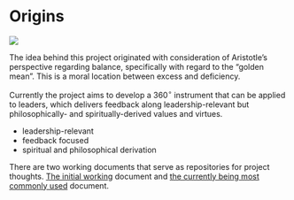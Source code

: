 # Origins {#origins}

![](religion-g96a8473e7_1920.jpg)

The idea behind this project originated with consideration of Aristotle's perspective regarding balance, specifically with regard to the "golden mean". This is a moral location between excess and deficiency. 

Currently the project aims to develop a 360$^{\circ}$ instrument that can be applied to leaders, which delivers feedback along leadership-relevant but philosophically- and spiritually-derived values and virtues.  

+ leadership-relevant
+ feedback focused
+ spiritual and philosophical derivation

There are two working documents that serve as repositories for project thoughts. [The initial working](https://docs.google.com/document/d/1p81MrX7OqYGDXCxKIOJcDu0b73kf9YULHpWYhjWS0dI/edit?usp=sharing) document and [the currently being most commonly used](https://docs.google.com/document/d/1eRxcsNCrdmKVSGAQuriNUAjPG9SuAJ_q/edit?usp=sharing&ouid=106149280369729835297&rtpof=true&sd=true) document.
